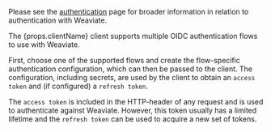 Please see the [authentication](../configuration/authentication.html) page for broader information in relation to authentication with Weaviate.

<p>The {props.clientName} client supports multiple OIDC authentication flows to use with Weaviate.</p>

First, choose one of the supported flows and create the flow-specific authentication configuration, which can then be passed to the client. The configuration, including secrets, are used by the client to obtain an `access token` and (if configured) a `refresh token`.

The `access token` is included in the HTTP-header of any request and is used to authenticate against Weaviate. However, this token usually has a limited lifetime and the `refresh token` can be used to acquire a new set of tokens.